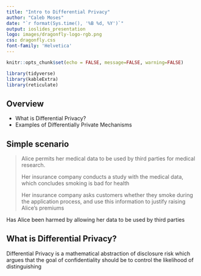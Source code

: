 ```yaml
---
title: "Intro to Differential Privacy"
author: "Caleb Moses"
date: "`r format(Sys.time(), '%B %d, %Y')`"
output: ioslides_presentation
logo: images/dragonfly-logo-rgb.png
css: dragonfly.css
font-family: 'Helvetica'
---
```


<script type="text/javascript" src="http://livejs.com/live.js"></script>

<style>
pre code, pre, code {
  white-space: pre !important;
  overflow-x: scroll !important;
  word-break: keep-all !important;
  word-wrap: initial !important;
}
</style>

```r
knitr::opts_chunk$set(echo = FALSE, message=FALSE, warning=FALSE)
```

```r
library(tidyverse)
library(kableExtra)
library(reticulate)
```

## Overview

- What is Differential Privacy?
- Examples of Differentially Private Mechanisms

## Simple scenario

> Alice permits her medical data to be used by third parties for medical research.
>
> Her insurance company conducts a study with the medical data, which concludes smoking is bad for health
>
> Her insurance company asks customers whether they smoke during the application process, and use this
information to justify raising Alice's premiums

Has Alice been harmed by allowing her data to be used by third parties

## What is Differential Privacy?

Differential Privacy is a mathematical abstraction of disclosure risk which argues that the goal of 
confidentiality should be to control the likelihood of distinguishing


























